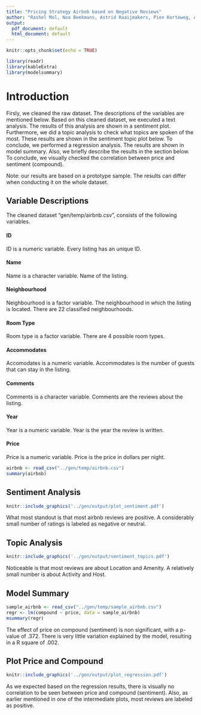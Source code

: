 ```yaml
---
title: "Pricing Strategy Airbnb based on Negative Reviews"
author: "Rashel Mol, Noa Beekmans, Astrid Raaijmakers, Pien Korteweg, Amber Vermeer"
output:
  pdf_document: default
  html_document: default
---
```


```r
knitr::opts_chunk$set(echo = TRUE)
```
```r
library(readr)
library(kableExtra)
library(modelsummary)
```

# Introduction 
Firsly, we cleaned the raw dataset. The descriptions of the variables are mentioned below. Based on this cleaned dataset, we executed a text analysis. The results of this analysis are shown in a sentiment plot. Furthermore, we did a topic analysis to check what topics are spoken of the most. These results are shown in the sentiment topic plot below. To conclude, we performed a regression analysis. The results are shown in model summary. Also, we briefly describe the results in the section below. To conclude, we visually checked the correlation between price and sentiment (compound).

Note: our results are based on a prototype sample. The results can differ when conducting it on the whole dataset. 

## Variable Descriptions 
The cleaned dataset "gen/temp/airbnb.csv", consists of the following variables. 

#### ID 
ID is a numeric variable. Every listing has an unique ID. 

#### Name 
Name is a character variable. Name of the listing. 

#### Neighbourhood
Neighbourhood is a factor variable. The neighbourhood in which the listing is located. There are 22 classified neighbourhoods. 

#### Room Type
Room type is a factor variable. There are 4 possible room types.

#### Accommodates
Accomodates is a numeric variable. Accommodates is the number of guests that can stay in the listing.

#### Comments
Comments is a character variable. Comments are the reviews about the listing. 

#### Year
Year is a numeric variable. Year is the year the review is written.

#### Price
Price is a numeric variable. Price is the price in dollars per night. 

```r
airbnb <- read_csv("../gen/temp/airbnb.csv")
summary(airbnb)
```

## Sentiment Analysis

```r
knitr::include_graphics('../gen/output/plot_sentiment.pdf')
```
What most standout is that most airbnb reviews are positive. A considerably small number of ratings is labeled as negative or neutral. 

## Topic Analysis

```r
knitr::include_graphics('../gen/output/sentiment_topics.pdf')
```
Noticeable is that most reviews are about Location and Amenity. A relatively small number is about Activity and Host. 

## Model Summary 

```r
sample_airbnb <- read_csv("../gen/temp/sample_airbnb.csv")
regr <- lm(compound ~ price, data = sample_airbnb)
msummary(regr)
```
The effect of price on compound (sentiment) is non significant, with a p-value of .372. There is very little variation explained by the model, resulting in a R square of .002. 

## Plot Price and Compound 

```r
knitr::include_graphics('../gen/output/plot_regression.pdf')
```
As we expected based on the regression results, there is visually no correlation to be seen between price and compound (sentiment). Also, as earlier mentioned in one of the intermediate plots, most reviews are labeled as positive. 